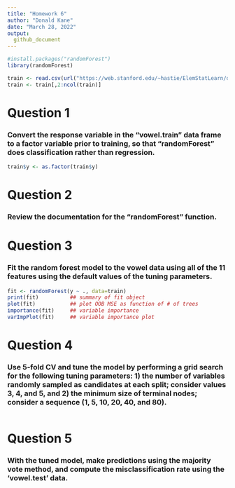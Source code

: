 ```yaml
---
title: "Homework 6"
author: "Donald Kane"
date: "March 28, 2022"
output:
  github_document
---
```


```r
#install.packages("randomForest")
library(randomForest)
```

```r
train <- read.csv(url("https://web.stanford.edu/~hastie/ElemStatLearn/datasets/vowel.train"))
train <- train[,2:ncol(train)]
```


# Question 1
### Convert the response variable in the “vowel.train” data frame to a factor variable prior to training, so that “randomForest” does classification rather than regression.

```r
train$y <- as.factor(train$y)
```

# Question 2
### Review the documentation for the “randomForest” function.
# Question 3
### Fit the random forest model to the vowel data using all of the 11 features using the default values of the tuning parameters.

```r
fit <- randomForest(y ~ ., data=train)
print(fit)          ## summary of fit object
plot(fit)           ## plot OOB MSE as function of # of trees
importance(fit)     ## variable importance 
varImpPlot(fit)     ## variable importance plot
```

# Question 4
### Use 5-fold CV and tune the model by performing a grid search for the following tuning parameters: 1) the number of variables randomly sampled as candidates at each split; consider values 3, 4, and 5, and 2) the minimum size of terminal nodes; consider a sequence (1, 5, 10, 20, 40, and 80).

```r

```

# Question 5
### With the tuned model, make predictions using the majority vote method, and compute the misclassification rate using the ‘vowel.test’ data.

```r

```















